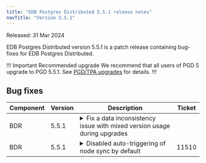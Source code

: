 ```yaml
---
title: "EDB Postgres Distributed 5.5.1 release notes"
navTitle: "Version 5.5.1"
---
```


Released: 31 Mar 2024

EDB Postgres Distributed version 5.5.1 is a patch release containing bug-fixes for EDB Postgres Distributed.

!!! Important Recommended upgrade
We recommend that all users of PGD 5 upgrade to PGD 5.5.1. See [PGD/TPA upgrades](../upgrades/tpa_overview) for details.
!!!


## Bug fixes

| Component | Version | Description                                                                                                                                                                                                                                                                                                                                                                   | Ticket |
|-----------|---------|-------------------------------------------------------------------------------------------------------------------------------------------------------------------------------------------------------------------------------------------------------------------------------------------------------------------------------------------------------------------------------|--------|
| BDR       | 5.5.1   | <details><summary>Fix a data inconsistency issue with mixed version usage during upgrades</summary>Upgrading from any previous PGD version to PGD 5.5.0 may result in loss of data when replicating from the newer PGD 5.5.0 node to an older version PGD node, thus leading to inconsistencies between nodes. This release fixes mixed version operation to allow for smooth rolling upgrades.</details> |        |
| BDR       | 5.5.1   | <details><summary>Disabled auto-triggering of node sync by default</summary>Automatically triggered synchronization of data from a down node caused issues by failing to resume once it came back up. As a precautionary measure, the feature is now disabled by default (PGD setting [`bdr.enable_auto_sync_reconcile`](/pgd/latest/reference/pgd-settings#bdrenable_auto_sync_reconcile)).</details>                                                                               | 11510  |


